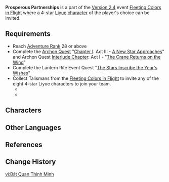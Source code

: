 {{See also|Stand by Me}}
{{Event
|name              = Prosperous Partnerships
|image             = Prosperous Partnerships.png
|type              = In-Game
|type2             = Sub
|time_known        = yes
|time_start        = 2022-01-31 04:00:00
|time_end          = 2022-02-12 03:59:59
|link              = 
}}
'''Prosperous Partnerships''' is a part of the [[Version 2.4]] event [[Fleeting Colors in Flight]] where a 4-star [[Liyue]] [[character]] of the player's choice can be invited.

==Requirements==
* Reach [[Adventure Rank]] 28 or above
* Complete the [[Archon Quest]] "[[Chapter I]]: Act III - [[A New Star Approaches]]" and Archon Quest [[Interlude Chapter]]: Act I - "[[The Crane Returns on the Wind]]"
* Complete the Lantern Rite Event Quest "[[The Stars Inscribe the Year's Wishes]]"
* Collect Talismans from the [[Fleeting Colors in Flight]] to invite any of the eight 4-star Liyue characters to join your team.
** {{Item|Affluence Talisman|20|x=1,000}}
** {{Item|Conquest Talisman|20|x=1,000}}

==Characters==
{{Card|Xiangling}}{{Card|Beidou}}{{Card|Xingqiu}}{{Card|Ningguang}}{{Card|Chongyun}}{{Card|Xinyan}}{{Card|Yun Jin}}{{Card|Yanfei}}

==Other Languages==
{{Other Languages
|en      = Prosperous Partnerships
|zhs     = 八观盛明
|zhs_rm  = Bāguān Shèngmíng
|zht     = 八觀盛明
|zht_rm  = Bāguān Shèngmíng
|zh_note = {{Lang|mini=1|zh=八观}} is possibly a reference to [[wikisource:zh:管子/第13篇八觀|a chapter]] in the classical Chinese text {{w|Guanzi (text)|Guanzi}} {{Lang|zh=管子}}, written by the Spring and Autumn period philosopher {{w|Guan Zhong}} {{Lang|zh=管仲}}. The [https://books.google.com.my/books?id=b1j-q7-TLHYC&pg=PA227&lpg=PA227 chapter] details "eight short sections listing various matters to be observed if one is to ascertain the general health of a state". Additionally, the number "eight" in the event name may also be a reference to the fact that there are eight in-game characters available during the event.
|zh_tl   = Eight Observations of Prosperous Brightness
|ja      = 八観招来
|ja_rm   = Hachikan Shourai{{Assumed}}
|ja_tl   = Eight Apparent Invitations{{Sino}}
|ko      = 눈부신 초대
|ko_rm   = Nunbusin Chodae
|ko_tl   = Dazzling Invitation
|es      = Brillo esplendoroso
|es_tl   = Splendid Brilliance
|fr      = Partenariats prospères
|fr_tl   = Prosperous Partnerships
|ru      = Счастливое компаньонство
|ru_tl   = 
|th      = ความร่วมมือที่ดีเยี่ยม
|th_rm   = 
|th_tl   = 
|vi      = Bát Quan Thịnh Minh
|vi_tl   = 
|de      = Glückliche Kameradschaften
|de_tl   = Fortunate Camaraderie
|id      = Sahabat Seperjuangan
|id_tl   = Companion in Arms
|pt      = Parceria Próspera
|pt_tl   = 
}}

==References==
{{Reflist}}

==Change History==
{{Change History|2.4}}

[[vi:Bát Quan Thịnh Minh]]